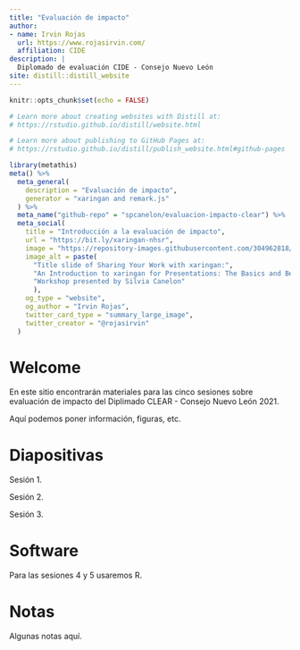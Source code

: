 ```yaml
---
title: "Evaluación de impacto"
author: 
- name: Irvin Rojas
  url: https://www.rojasirvin.com/
  affiliation: CIDE
description: |
  Diplomado de evaluación CIDE - Consejo Nuevo León
site: distill::distill_website
---
```


```r
knitr::opts_chunk$set(echo = FALSE)

# Learn more about creating websites with Distill at:
# https://rstudio.github.io/distill/website.html

# Learn more about publishing to GitHub Pages at:
# https://rstudio.github.io/distill/publish_website.html#github-pages

```

```r
library(metathis)
meta() %>%
  meta_general(
    description = "Evaluación de impacto",
    generator = "xaringan and remark.js"
  ) %>% 
  meta_name("github-repo" = "spcanelon/evaluacion-impacto-clear") %>% 
  meta_social(
    title = "Introducción a la evaluación de impacto",
    url = "https://bit.ly/xaringan-nhsr",
    image = "https://repository-images.githubusercontent.com/304962818/38fb4600-20f5-11eb-9597-52659d721631",
    image_alt = paste(
      "Title slide of Sharing Your Work with xaringan:",
      "An Introduction to xaringan for Presentations: The Basics and Beyond",
      "Workshop presented by Silvia Canelon"
      ),
    og_type = "website",
    og_author = "Irvin Rojas",
    twitter_card_type = "summary_large_image",
    twitter_creator = "@rojasirvin"
  )
```

# Welcome

En este sitio encontrarán materiales para las cinco sesiones sobre evaluación de impacto del Diplimado CLEAR - Consejo Nuevo León 2021.

<aside>
Aquí podemos poner información, figuras, etc.
</aside>

# Diapositivas

Sesión 1.

Sesión 2.

Sesión 3.


# Software

Para las sesiones 4 y 5 usaremos R.

# Notas {.appendix}

Algunas notas aquí.